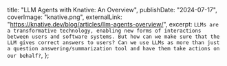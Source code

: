   title: "LLM Agents with Knative: An Overview",
  publishDate: "2024-07-17",
  coverImage: "knative.png",
  externalLink: "https://knative.dev/blog/articles/llm-agents-overview/",
  excerpt: `LLMs are a transformative technology, enabling new forms of interactions between users
and software systems. But how can we make sure that the LLM gives correct answers to users? Can
we use LLMs as more than just a question answering/summarization tool and have them take actions
on our behalf?`,
};
